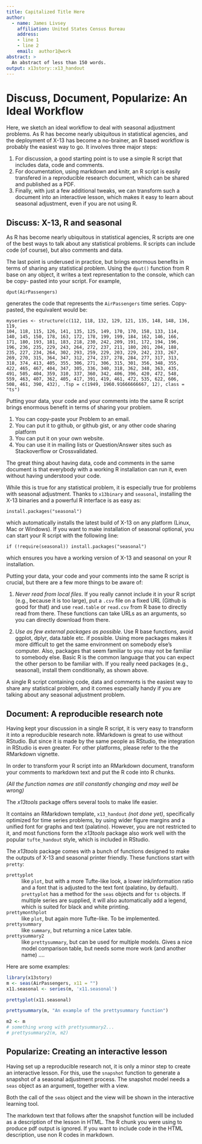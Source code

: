 ```yaml
---
title: Capitalized Title Here
author:
  - name: James Livsey
    affiliation: United States Census Bureau
    address:
    - line 1
    - line 2
    email:  author1@work
abstract: >
  An abstract of less than 150 words.
output: x13story::x13_handout
---
```



# Discuss, Document, Popularize: An Ideal Workflow

Here, we sketch an ideal workflow to deal with seasonal adjustment problems. As R has become nearly ubiquitous in statistical agencies, and the deployment of X-13 has become a no-brainer, an R based workflow is probably the easiest way to go. It involves three major steps:

1. For discussion, a good starting point is to use a simple R script that includes data, code and comments. 
2. For documentation, using markdown and knitr, an R script is easily transfered in a reproducible research document, which can be shared and published as a PDF. 
3. Finally, with just a few additional tweaks, we can transform such a document into an interactive lesson, which makes it easy to learn about seasonal adjustment, even if you are not using R.

## Discuss: X-13, R and seasonal

As R has become nearly ubiquitous in statistical agencies, R scripts are one of
the best ways to talk about any statistical problems. R scripts can include code
(of course), but also comments and data.

The last point is underused in practice, but brings enormous benefits in terms
of sharing any statistical problem. Using the `dput()` function from R base on
any object, it writes a text representation to the console, which can be copy-
pasted into your script. For example,

```
dput(AirPassengers)

``` 

generates the code that represents the `AirPassengers` time series. Copy-
pasted, the equivalent would be:


```
myseries <- structure(c(112, 118, 132, 129, 121, 135, 148, 148, 136, 119, 
104, 118, 115, 126, 141, 135, 125, 149, 170, 170, 158, 133, 114, 
140, 145, 150, 178, 163, 172, 178, 199, 199, 184, 162, 146, 166, 
171, 180, 193, 181, 183, 218, 230, 242, 209, 191, 172, 194, 196, 
196, 236, 235, 229, 243, 264, 272, 237, 211, 180, 201, 204, 188, 
235, 227, 234, 264, 302, 293, 259, 229, 203, 229, 242, 233, 267, 
269, 270, 315, 364, 347, 312, 274, 237, 278, 284, 277, 317, 313, 
318, 374, 413, 405, 355, 306, 271, 306, 315, 301, 356, 348, 355, 
422, 465, 467, 404, 347, 305, 336, 340, 318, 362, 348, 363, 435, 
491, 505, 404, 359, 310, 337, 360, 342, 406, 396, 420, 472, 548, 
559, 463, 407, 362, 405, 417, 391, 419, 461, 472, 535, 622, 606, 
508, 461, 390, 432), .Tsp = c(1949, 1960.91666666667, 12), class = "ts")
```

Putting your data, your code and your comments into the same R script brings
enormous benefit in terms of sharing your problem.

1. You can copy-paste your Problem to an email.
2. You can put it to github, or github gist, or any other code sharing platform
3. You can put it on your own website.
4. You can use it in mailing lists or Question/Answer sites such as Stackoverflow or Crossvalidated.


The great thing about having data, code and comments in the same document is
that everybody with a working R installation can run it, even without having
understood your code.

While this is true for any statistical problem, it is especially true for
problems with seasonal adjustment. Thanks to `x13binary` and `seasonal`,
installing the X-13 binaries and a powerful R interface is as easy as:

```
install.packages("seasonal")
```

which automatically installs the latest build of X-13 on any platform (Linux,
Mac or Windows). If you want to make installation of seasonal optional, you can
start your R script with the following line:

```
if (!require(seasonal)) install.packages("seasonal")
```

which ensures you have a working version of X-13 and seasonal on your R
installation.

Putting your data, your code and your comments into the same R script is
crucial, but there are a few more things to be aware of:

1. *Never read from local files*. If you really cannot include it in your R
script (e.g., because it is too large), put a `.csv` file on a fixed URL (Github
is good for that) and use `read.table` or `read.csv` from R base to directly
read from there. These functions can take URLs as an arguments, so you can
directly download from there.

2. *Use as few external packages as possible*. Use R base functions, avoid
ggplot, dplyr, data.table etc. if possible. Using more packages makes it more
difficult to get the same environment on somebody else's computer. Also,
packages that seem familiar to you may not be familiar to somebody else. Basic R
is the common language that you can expect the other person to be familiar with.
If you really need packages (e.g., seasonal), install them conditionally, as
shown above.

A single R script containing code, data and comments is the easiest way to share
any statistical problem, and it comes especially handy if you are talking about
any seasonal adjustment problem.


## Document: A reproducible research note

Having kept your discussion in a single R script, it is very easy to transform
it into a reproducible research note. RMarkdown is great to use without RStudio.
But since it is made by the same people as RStudio, the integration in RStudio
is even greater. For other platforms, please refer to the the RMarkdown
vignette.

In order to transform your R script into an RMarkdown document, transform your
comments to markdown text and put the R code into R chunks.

*(All the function names are still constantly changing and may well be wrong)*

The *x13tools* package offers several tools to make life easier. 

It contains an RMarkdown template, `x13_handout` *(not done yet)*, specifically
optimized for time series problems, by using wider figure margins and a unified
font for graphs and text (palatino). However, you are not restricted to it, and
most functions form the  *x13tools* package also work well with the popular
`tufte_handout` style, which is included in RStudio.

The *x13tools* package comes with a bunch of functions designed to make the
outputs of X-13 and seasonal printer friendly. These functions start with
`pretty`:

`prettyplot`
  : like `plot`, but with a more Tufte-like look, a lower ink/information ratio and a font that is adjusted to the text font (palatino, by default). `prettyplot` has a method for the `seas` objects and for `ts` objects. If multiple series are supplied, it will also automatically add a legend, which is suited for black and white printing.

`prettymonthplot`
  : like `plot`, but again more Tufte-like. To be implemented.

`prettysummary`
  : like `summary`, but returning a nice Latex table. 

`prettysummary2`
  : like `prettysummary`, but can be used for multiple models. Gives a nice model comparison table, but needs some more work (and another name) ....

Here are some examples:


```r
library(x13story)
m <- seas(AirPassengers, x11 = "")
x11.seasonal <- series(m, 'x11.seasonal')
```


```r
prettyplot(x11.seasonal)
```

```r
prettysummary(m, "An example of the prettysummary function")
```

```r
m2 <- m
# something wrong with prettysummary2...
# prettysummary2(m, m2)
```



## Popularize: Creating an interactive lesson

Having set up a reproducible research not, it is only a minor step to create an
interactive lesson. For this, use the `snapshot` function to generate a snapshot
of a seasonal adjustment process. The snapshot model needs a `seas` object as an
argument, together with a view. 

Both the call of the `seas` object and the view will be shown in the interactive
learning tool. 

The markdown text that follows after the snapshot function will be included as a
description of the lesson in HTML. The R chunk you were using to produce pdf
output is ignored. If you want to include code in the HTML description, use non
R codes in markdown.



